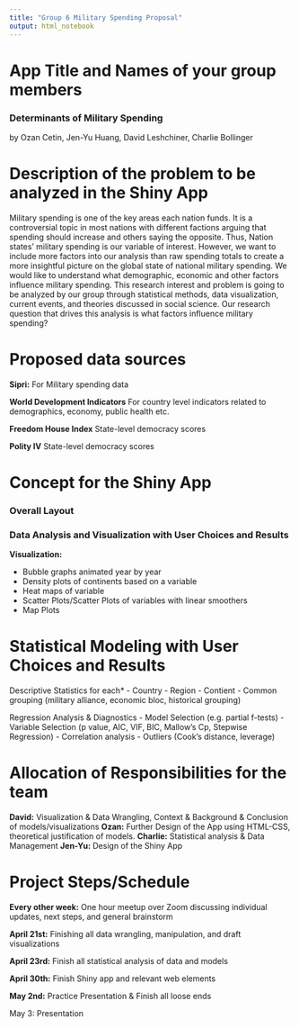 ```yaml
---
title: "Group 6 Military Spending Proposal"
output: html_notebook
---
```


# App Title and Names of your group members

### Determinants of Military Spending

by Ozan Cetin, Jen-Yu Huang, David Leshchiner, Charlie Bollinger

# Description of the problem to be analyzed in the Shiny App

Military spending is one of the key areas each nation funds. It is a controversial topic in most nations with different factions arguing that spending should increase and others saying the opposite. Thus, Nation states’ military spending is our variable of interest. However, we want to include more factors into our analysis than raw spending totals to create a more insightful picture on the global state of national military spending. We would like to understand what demographic, economic and other factors influence military spending. This research interest and problem is going to be analyzed by our group through statistical methods, data visualization, current events, and theories discussed in social science. Our research question that drives this analysis is what factors influence military spending?

# Proposed data sources 

**Sipri:** For Military spending data

**World Development Indicators** For country level indicators related to demographics, economy, public health etc. 

**Freedom House Index** State-level democracy scores

**Polity IV** State-level democracy scores

# Concept for the Shiny App

### Overall Layout

### Data Analysis and Visualization with User Choices and Results 

**Visualization:** 

- Bubble graphs animated year by year
- Density plots of continents based on a variable
- Heat maps of variable
- Scatter Plots/Scatter Plots of variables with linear smoothers
- Map Plots

# Statistical Modeling with User Choices and Results 

Descriptive Statistics for each*
- Country
- Region
- Contient
- Common grouping (military alliance, economic bloc, historical grouping)

Regression Analysis & Diagnostics
- Model Selection (e.g. partial f-tests)
- Variable Selection (p value, AIC, VIF, BIC, Mallow's Cp, Stepwise Regression)
- Correlation analysis
- Outliers (Cook's distance, leverage)


# Allocation of Responsibilities for the team 

**David:** Visualization & Data Wrangling, Context & Background & Conclusion of models/visualizations
**Ozan:** Further Design of the App using HTML-CSS, theoretical justification of models.
**Charlie:** Statistical analysis & Data Management
**Jen-Yu:** Design of the Shiny App

# Project Steps/Schedule

**Every other week:** One hour meetup over Zoom discussing individual updates, next steps, and general brainstorm

**April 21st:** Finishing all data wrangling, manipulation, and draft visualizations

**April 23rd:** Finish all statistical analysis of data and models

**April 30th:** Finish Shiny app and relevant web elements

**May 2nd:** Practice Presentation & Finish all loose ends

May 3: Presentation

